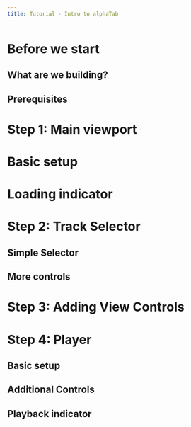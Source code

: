 ```yaml
---
title: Tutorial - Intro to alphaTab
---
```


# Before we start

## What are we building?

## Prerequisites

# Step 1: Main viewport 

# Basic setup

# Loading indicator

# Step 2: Track Selector

## Simple Selector

## More controls

# Step 3: Adding View Controls

# Step 4: Player

## Basic setup

## Additional Controls

## Playback indicator
